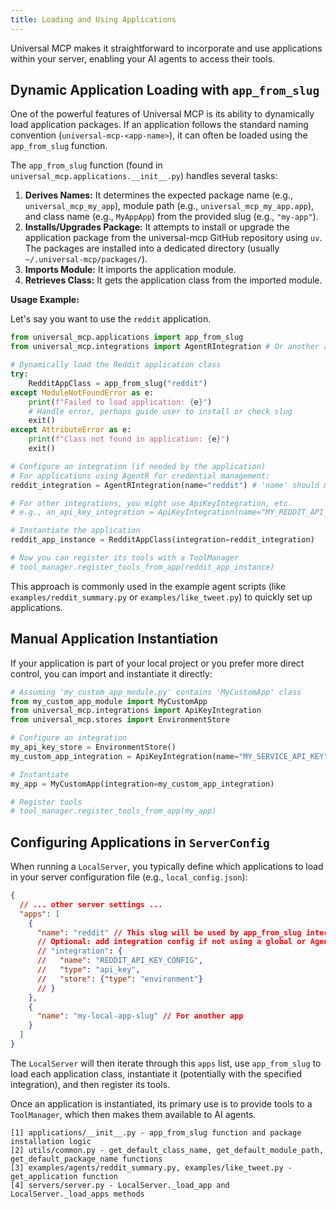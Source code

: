 ```yaml
---
title: Loading and Using Applications
---
```


Universal MCP makes it straightforward to incorporate and use applications within your server, enabling your AI agents to access their tools.

## Dynamic Application Loading with `app_from_slug`

One of the powerful features of Universal MCP is its ability to dynamically load application packages. If an application follows the standard naming convention (`universal-mcp-<app-name>`), it can often be loaded using the `app_from_slug` function.

The `app_from_slug` function (found in `universal_mcp.applications.__init__.py`) handles several tasks:
1.  **Derives Names:** It determines the expected package name (e.g., `universal_mcp_my_app`), module path (e.g., `universal_mcp_my_app.app`), and class name (e.g., `MyAppApp`) from the provided slug (e.g., `"my-app"`).
2.  **Installs/Upgrades Package:** It attempts to install or upgrade the application package from the universal-mcp GitHub repository using `uv`. The packages are installed into a dedicated directory (usually `~/.universal-mcp/packages/`).
3.  **Imports Module:** It imports the application module.
4.  **Retrieves Class:** It gets the application class from the imported module.

**Usage Example:**

Let's say you want to use the `reddit` application.

```python
from universal_mcp.applications import app_from_slug
from universal_mcp.integrations import AgentRIntegration # Or another appropriate integration

# Dynamically load the Reddit application class
try:
    RedditAppClass = app_from_slug("reddit")
except ModuleNotFoundError as e:
    print(f"Failed to load application: {e}")
    # Handle error, perhaps guide user to install or check slug
    exit()
except AttributeError as e:
    print(f"Class not found in application: {e}")
    exit()

# Configure an integration (if needed by the application)
# For applications using AgentR for credential management:
reddit_integration = AgentRIntegration(name="reddit") # 'name' should match the integration configured on AgentR

# For other integrations, you might use ApiKeyIntegration, etc.
# e.g., an_api_key_integration = ApiKeyIntegration(name="MY_REDDIT_API_KEY_CONFIG", store=my_store)

# Instantiate the application
reddit_app_instance = RedditAppClass(integration=reddit_integration)

# Now you can register its tools with a ToolManager
# tool_manager.register_tools_from_app(reddit_app_instance)
```

This approach is commonly used in the example agent scripts (like `examples/reddit_summary.py` or `examples/like_tweet.py`) to quickly set up applications.

## Manual Application Instantiation

If your application is part of your local project or you prefer more direct control, you can import and instantiate it directly:

```python
# Assuming 'my_custom_app_module.py' contains 'MyCustomApp' class
from my_custom_app_module import MyCustomApp
from universal_mcp.integrations import ApiKeyIntegration
from universal_mcp.stores import EnvironmentStore

# Configure an integration
my_api_key_store = EnvironmentStore()
my_custom_app_integration = ApiKeyIntegration(name="MY_SERVICE_API_KEY", store=my_api_key_store)

# Instantiate
my_app = MyCustomApp(integration=my_custom_app_integration)

# Register tools
# tool_manager.register_tools_from_app(my_app)
```

## Configuring Applications in `ServerConfig`

When running a `LocalServer`, you typically define which applications to load in your server configuration file (e.g., `local_config.json`):

```json
{
  // ... other server settings ...
  "apps": [
    {
      "name": "reddit" // This slug will be used by app_from_slug internally
      // Optional: add integration config if not using a global or AgentR managed one
      // "integration": {
      //   "name": "REDDIT_API_KEY_CONFIG",
      //   "type": "api_key",
      //   "store": {"type": "environment"}
      // }
    },
    {
      "name": "my-local-app-slug" // For another app
    }
  ]
}
```
The `LocalServer` will then iterate through this `apps` list, use `app_from_slug` to load each application class, instantiate it (potentially with the specified integration), and then register its tools.

Once an application is instantiated, its primary use is to provide tools to a `ToolManager`, which then makes them available to AI agents.

```
[1] applications/__init__.py - app_from_slug function and package installation logic
[2] utils/common.py - get_default_class_name, get_default_module_path, get_default_package_name functions
[3] examples/agents/reddit_summary.py, examples/like_tweet.py - get_application function
[4] servers/server.py - LocalServer._load_app and LocalServer._load_apps methods
```